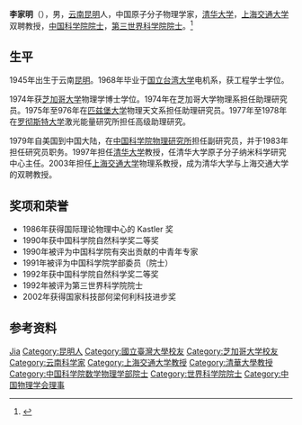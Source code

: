 '''李家明'''（{{bd|1945年|}}），男，[[云南|云南]][[昆明|昆明]]人，中国原子分子物理学家，[[清华大学|清华大学]]，[[上海交通大学|上海交通大学]]双聘教授，[[中国科学院院士|中国科学院院士]]，[[第三世界科学院院士|第三世界科学院院士]]。<ref>{{Cite web|url=https://www.sjtu.edu.cn/info/1598/28039.htm|title=李家明|accessdate=2018-08|author=|date=|publisher=|archive-url=https://web.archive.org/web/20180815164342/https://www.sjtu.edu.cn/info/1598/28039.htm|archive-date=2018-08-15|dead-url=yes}}</ref>

== 生平 ==
1945年出生于云南[[昆明|昆明]]。1968年毕业于[[国立台湾大学|国立台湾大学]]电机系，获工程学士学位。

1974年获[[芝加哥大学|芝加哥大学]]物理学博士学位。1974年在芝加哥大学物理系担任助理研究员。1975年至976年在[[匹兹堡大学|匹兹堡大学]]物理天文系担任助理研究员。1977年至1978年在[[罗彻斯特大学|罗彻斯特大学]]激光能量研究所担任高级助理研究。

1979年自美国到中国大陆，在[[中国科学院物理研究所|中国科学院物理研究所]]担任副研究员，并于1983年担任研究员职务。1997年担任[[清华大学|清华大学]]教授，任清华大学原子分子纳米科学研究中心主任。2003年担任[[上海交通大学|上海交通大学]]物理系教授，成为清华大学与上海交通大学的双聘教授。

== 奖项和荣誉 ==
* 1986年获得国际理论物理中心的 Kastler 奖
* 1990年获中国科学院自然科学奖二等奖
* 1990年被评为中国科学院有突出贡献的中青年专家
* 1991年被评为中国科学院学部委员（院士）
* 1992年获中国科学院自然科学奖二等奖
* 1992年被评为第三世界科学院院士
* 2002年获得国家科技部何梁何利科技进步奖

== 参考资料 ==
{{reflist}}

{{中国科学院数学物理学部院士}}
{{Navboxes 
| title  = 李家明在[[中国物理学会|中国物理学会]]的职务
| list1  =
{{中国物理学会第三届理事会}}
{{中国物理学会第四届理事会}}
{{中国物理学会第五届理事会}}
{{中国物理学会第六届理事会}}
{{中国物理学会第七届理事会}}
{{中国物理学会第八届理事会}}
{{中国物理学会第九届理事会}}
{{中国物理学会第十届理事会}}
}}

{{Authority control}}
{{DEFAULTSORT:Li}}
[[Category:李姓|Jia]]
[[Category:昆明人|Category:昆明人]]
[[Category:國立臺灣大學校友|Category:國立臺灣大學校友]]
[[Category:芝加哥大学校友|Category:芝加哥大学校友]]
[[Category:云南科学家|Category:云南科学家]]
[[Category:上海交通大学教授|Category:上海交通大学教授]]
[[Category:清華大學教授|Category:清華大學教授]]
[[Category:中国科学院数学物理学部院士|Category:中国科学院数学物理学部院士]]
[[Category:世界科学院院士|Category:世界科学院院士]]
[[Category:中国物理学会理事|Category:中国物理学会理事]]